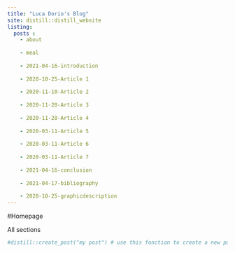 ```yaml
---
title: "Luca Dorio's Blog"
site: distill::distill_website
listing: 
  posts :
    - about
    
    - meal
    
    - 2021-04-16-introduction
    
    - 2020-10-25-Article 1
    
    - 2020-11-10-Article 2 
    
    - 2020-11-20-Article 3
    
    - 2020-11-28-Article 4 
    
    - 2020-03-11-Article 5
    
    - 2020-03-11-Article 6 
    
    - 2020-03-11-Article 7
    
    - 2021-04-16-conclusion 
    
    - 2021-04-17-bibliography 
    
    - 2020-10-25-graphicdescription
---
```


#Homepage 

All sections

```r
#distill::create_post("my post") # use this fonction to create a new post
```

